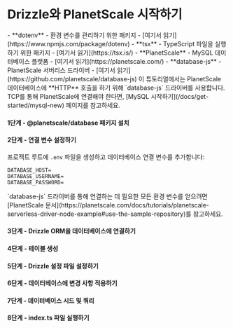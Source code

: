 

<Breadcrumbs/>

# Drizzle와 PlanetScale 시작하기

<Prerequisites>  
  - **dotenv** - 환경 변수를 관리하기 위한 패키지 - [여기서 읽기](https://www.npmjs.com/package/dotenv)
  - **tsx** - TypeScript 파일을 실행하기 위한 패키지 - [여기서 읽기](https://tsx.is/)
  - **PlanetScale** - MySQL 데이터베이스 플랫폼 - [여기서 읽기](https://planetscale.com/)
  - **database-js** - PlanetScale 서버리스 드라이버 - [여기서 읽기](https://github.com/planetscale/database-js)
</Prerequisites>

<Callout title='중요' type='warning'>
이 튜토리얼에서는 PlanetScale 데이터베이스에 **HTTP** 호출을 하기 위해 `database-js` 드라이버를 사용합니다. TCP를 통해 PlanetScale에 연결해야 한다면, [MySQL 시작하기](/docs/get-started/mysql-new) 페이지를 참고하세요.
</Callout>

<FileStructure/>


#### 1단계 - **@planetscale/database** 패키지 설치

<InstallPackages lib='@planetscale/database'/>


#### 2단계 - 연결 변수 설정하기

프로젝트 루트에 `.env` 파일을 생성하고 데이터베이스 연결 변수를 추가합니다:

```plaintext
DATABASE_HOST=
DATABASE_USERNAME=
DATABASE_PASSWORD=
```

<Callout title='팁'>
`database-js` 드라이버를 통해 연결하는 데 필요한 모든 환경 변수를 얻으려면 [PlanetScale 문서](https://planetscale.com/docs/tutorials/planetscale-serverless-driver-node-example#use-the-sample-repository)를 참고하세요.
</Callout>


#### 3단계 - Drizzle ORM을 데이터베이스에 연결하기

<ConnectPlanetScale/>

#### 4단계 - 테이블 생성

<CreateTable />

#### 5단계 - Drizzle 설정 파일 설정하기


<SetupConfig dialect='mysql' env_variable='DATABASE_URL'/>


#### 6단계 - 데이터베이스에 변경 사항 적용하기


<ApplyChanges />


#### 7단계 - 데이터베이스 시드 및 쿼리

<QueryPlanetScale />

#### 8단계 - index.ts 파일 실행하기

<RunFile/>
